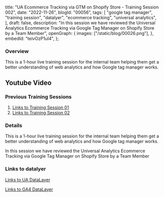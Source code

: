  title: "UA Ecommerce Tracking via GTM on Shopify Store - Training Session 002",
 date: "2022-11-26",
 blogId: "00056",
 tags: [
  "google tag manager",
  "training session",
  "datalyer",
  "ecommerce tracking",
  "universal analytics",
 ],
 draft: false,
 description:
  "In this session we have reviewed the Universal Analytics Ecommerce Tracking via Google Tag Manager on Shopify Store by a Team Member",
 openGraph: {
  images: ["/static/blog/00026.png"],
 },
 embedId: "teivOzP1uI4",
};

<BlogHeader metadata={metadata} />

### Overview

This is a 1-hour live training session for the internal team helping them get a better understanding of web analytics and how Google tag manager works.

## Youtube Video

<YoutubeEmbed embedId='teivOzP1uI4' />

### Previous Training Sessions

1. [Links to Training Session 01](https://shahzadaalihassan.com/blog/google-tag-manager/training-session-001)
2. [Links to Training Session 02](https://shahzadaalihassan.com/blog/google-tag-manager/training-session-002)

### Details

This is a 1-hour live training session for the internal team helping them get a better understanding of web analytics and how Google tag manager works.

In this session we have reviewed the Universal Analytics Ecommerce Tracking via Google Tag Manager on Shopify Store by a Team Member

### Links to datalyer

[Links to UA DataLayer](https://developers.google.com/analytics/devguides/collection/ua/gtm/enhanced-ecommerce)

[Links to GA4 DataLayer](https://developers.google.com/analytics/devguides/collection/ga4/ecommerce?client_type=gtm)

<GiscusComments />
